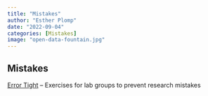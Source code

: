```yaml
---
title: "Mistakes"
author: "Esther Plomp"
date: "2022-09-04"
categories: [Mistakes]
image: "open-data-fountain.jpg"
---
```


## Mistakes

[Error Tight](https://www.carleton.edu/perception-lab/open-science/error-tight/) -- Exercises for lab groups to prevent research mistakes
